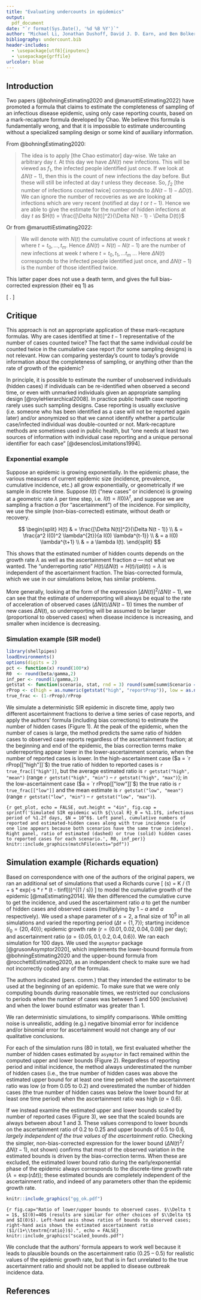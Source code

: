 ```yaml
---
title: "Evaluating undercounts in epidemics"
output:
  pdf_document
date: "`r format(Sys.Date(), '%d %B %Y')`"
author: "Michael Li, Jonathan Dushoff, David J. D. Earn, and Ben Bolker"
bibliography: undercount.bib
header-includes:
  - \usepackage[utf8]{inputenc}
  - \usepackage{grffile}
urlcolor: blue
---
```


## Introduction

Two papers (@bohningEstimating2020 and @maruottiEstimating2022) have promoted a formula that claims  to estimate the completeness of sampling of an infectious disease epidemic, using only case reporting counts, based on a mark-recapture formula developed by Chao. We believe this formula is fundamentally wrong, and that it is impossible to estimate undercounting without a specialized sampling design or some kind of auxiliary information.

From @bohningEstimating2020:

> The idea is to apply [the Chao estimator] day-wise. We take an arbitrary day $t$. At this day we have $\Delta N(t)$ new infections. This will be viewed as $f_1$, the infected people identified just once. If we look at $\Delta N(t - 1)$, then this is the count of new infections the day before. But these will still be infected at day $t$ unless they decease. So, $f_2$ [the number of infections counted twice] corresponds to $\Delta N(t - 1) - \Delta D(t)$. We can ignore the number of recoveries as we are looking at infections which are very recent (notified at day $t$ or $t - 1$). Hence we are able to give the estimate for the number of hidden infections at day $t$ as $H(t) = \frac{[\Delta N(t)]^2}{\Delta N(t - 1) - \Delta D(t)}$ \ldots

Or from @maruottiEstimating2022:

> We will denote with $N(t)$ the cumulative count of infections at week $t$ where $t = t_0, \dots, t_m$. Hence $\Delta N (t) = N(t) -N(t-1)$ are the number of  new  infections at week $t$ where $t = t_0, t_1,  \dots t_m$ ... Here $\Delta N(t)$ corresponds to the infected people identified just once, and $\Delta N(t-1)$  is the  number  of  those  identified  twice. 

This latter paper does not use a death term, and gives the full bias-corrected expression (their eq 1) as

\[
\frac{\Delta N(t) (\Delta N(t) - 1)}{1 + \Delta N(t-1)}.
\]

## Critique

This approach is not an appropriate application of these mark-recapture formulas. Why are cases identified at time $t-1$ representative of the number of cases counted twice? The fact that the same individual *could* be counted twice in the cumulative case report (for some sampling designs) is not relevant. How can comparing yesterday's count to today's provide information about the completeness of sampling, or anything other than the rate of growth of the epidemic? 

In principle, it is possible to estimate the number of unobserved individuals (hidden cases) if individuals can be re-identified when observed a second time, or even with unmarked individuals given an appropriate sampling design [@royleHierarchical2008]. 
<!--- However, public health case reporting is typically unrelated to mark-recapture (although it can be used to estimate completeness of contact tracing: @lerdsuwansriSensitivity2022, @polonskyNovel2022).  -->
In practice public health case reporting rarely uses such sampling designs. Case reporting is usually exclusive (i.e. someone who has been identified as a case will not be reported again later) and/or anonymized so that we cannot identify whether a particular case/infected individual was double-counted or not. Mark-recapture methods are sometimes used in public health, but "one needs at least two sources of information with individual case reporting and a unique personal identifier for each case" [@desenclosLimitations1994].

### Exponential example

Suppose an epidemic is growing exponentially. In the epidemic phase, the various measures of current epidemic size (incidence, prevalence, cumulative incidence, etc.) all grow exponentially, or geometrically if we sample in discrete time. Suppose $I(t)$ ("new cases" or incidence) is growing at a geometric rate $\lambda$ per time step, i.e. $I(t) = I(0) \lambda^t$, and suppose we are sampling a fraction $a$ (for "ascertainment") of the incidence. For simplicity, we use the simple (non-bias-corrected) estimate, without death or recovery.

$$
\begin{split}
H(t) & = \frac{[\Delta N(t)]^2}{\Delta N(t - 1)} \\
& = \frac{a^2 I(0)^2 \lambda^{2t}}{a I(0) \lambda^{t-1}} \\
& = a I(0) \lambda^{t+1} \\
& = a \lambda I(t).
\end{split}
$$

This shows that the estimated number of hidden counts depends on the growth rate $\lambda$ as well as the ascertainment fraction $a$ --- not what we wanted. The "underreporting ratio" $H(t)/\Delta N(t) = H(t)/(a I(t)) = \lambda$ is independent of the ascertainment fraction.  The bias-corrected formula, which we use in our simulations below, has similar problems.

More generally, looking at the form of the expression $[\Delta N(t)]^2/\Delta N(t - 1)$, we can see that the estimate of underreporting will always be equal to the rate of acceleration of observed cases ($\Delta N(t)/\Delta N(t-1)$) times the number of new cases $\Delta N(t)$, so underreporting will be assumed to be larger (proportional to observed cases) when disease incidence is increasing, and smaller when incidence is decreasing.

### Simulation example (SIR model)

```r
library(shellpipes)
loadEnvironments()
options(digits = 2)
pct <- function(x) round(100*x)
R0  <- round(beta/gamma,2)
inf_per <- round(1/gamma,2)
getstat <- function(scenario, stat, rnd = 3) round(summ[summ$Scenario == scenario, stat], rnd)
rProp <- c(high = as.numeric(getstat("high", "reportProp")), low = as.numeric(getstat("low", "reportProp")))
true_frac <- (1-rProp)/rProp
```

We simulate a deterministic SIR epidemic in discrete time, apply two different ascertainment fractions to derive a time series of case reports, and apply the authors' formula (including bias corrections) to estimate the number of hidden cases (Figure 1).
At the peak of the epidemic, when the number of cases is large, the method predicts the same ratio of hidden cases to observed case reports regardless of the ascertainment fraction; at the beginning and end of the epidemic, the bias correction terms make underreporting appear lower in the lower-ascertainment scenario, when the number of reported cases is lower. In the high-ascertainment case ($a = `r rProp[["high"]]`$) the true ratio of hidden to reported cases is `r true_frac[["high"]]`, but the average estimated ratio is `r getstat("high", "mean")` (range `r getstat("high", "min")` -- `r getstat("high", "max")`); in the low-ascertainment case ($a = `r rProp[["low"]]`$) the true ratio is `r true_frac[["low"]]` and the mean estimate is `r getstat("low", "mean")` (range `r getstat("low", "min")` -- `r getstat("low", "max")`).

<!-- note N is hard-coded, too hard to format nicely/automatically -->
```{r get_plot, echo = FALSE, out.height = "4in", fig.cap = sprintf('Simulated SIR epidemic with ${\\cal R}_0 = %1.1f$, infectious period of %1.2f days, $N = 10^6$. Left panel, cumulative numbers of reported and estimated-hidden cases along with true incidence (only one line appears because both scenarios have the same true incidence). Right panel, ratio of estimated (dashed) or true (solid) hidden cases to reported cases for each scenario.', R0, inf_per)}
knitr::include_graphics(matchFile(exts="pdf"))
```

## Simulation example (Richards equation)

Based on correspondence with one of the authors of the original papers, we ran an additional set of simulations that used a Richards curve 
\[
\textrm{cuminc}(s) = K / (1 + s * exp(-s * r * (t - tinfl)))^{(1 / s)}
\]
to model the cumulative growth of the epidemic [@maEstimating2014]. We then differenced the cumulative curve to get the incidence, and used the ascertainment ratio $a$ to get the number of hidden cases and observed cases (multiplying by $1-a$ and $a$ respectively). We used a shape parameter of $s=2$, a final size of $10^5$ in all simulations and varied the reporting period ($\Delta t = \{1, 7\}$); starting incidence ($I_0 = \{20, 40\}$); epidemic growth rate ($r = \{ 0.01, 0.02, 0.04, 0.08\}$ per day); and ascertainment ratio ($a = \{0.05, 0.1, 0.2, 0.4, 0.6\}$). We ran each simulation for 100 days. We used the `asymptor` package [@grusonAsymptor2020], which implements the lower-bound formula from @bohningEstimating2020 and the upper-bound formula from @rocchettiEstimating2020, as an independent check to make sure we had not incorrectly coded any of the formulas. 

The authors indicated (pers. comm.) that they intended the estimator to be used at the beginning of an epidemic. To make sure that we were only computing bounds during reasonable times, we restricted our conclusions to periods when the number of cases was between 5 and 500 (exclusive) and when the lower bound estimator was greater than 1.

We ran deterministic simulations, to simplify comparisons. While omitting noise is unrealistic, adding (e.g.) negative binomial error for incidence and/or binomial error for ascertainment would not change any of our qualitative conclusions.

For each of the simulation runs (80 in total), we first evaluated whether the number of hidden cases estimated by `asymptor` in fact remained within the computed upper and lower bounds (Figure 2). Regardless of reporting period and initial incidence, the method always underestimated the number of hidden cases (i.e., the true number of hidden cases was above the estimated upper bound for at least one time period) when the ascertainment ratio was low ($a$ from 0.05 to 0.2) and overestimated the number of hidden cases (the true number of hidden cases was below the lower bound for at least one time period) when the ascertainment ratio was high ($a=0.6$).

If we instead examine the estimated upper and lower bounds scaled by number of reported cases (Figure 3), we see that the scaled bounds are always between about 1 and 3. These values correspond to lower bounds on the ascertainment ratio of 0.2 to 0.25 and upper bounds of 0.5 to 0.6, *largely independent of the true values of the ascertainment ratio*. Checking the simpler, non-bias-corrected expression for the lower bound ($\Delta N(t)^2/\Delta N(t-1)$, not shown) confirms that most of the observed variation in the estimated bounds is driven by the bias-correction terms. When these are excluded, the estimated lower bound ratio during the early/exponential phase of the epidemic always corresponds to the discrete-time growth rate ($\lambda = \exp(r\Delta t)$); these estimated bounds are completely independent of the ascertainment ratio, and indeed of any parameters other than the epidemic growth rate.

```r
knitr::include_graphics("gg_ok.pdf")
```

```{r fig.cap="Ratio of lower/upper bounds to observed cases. $\\Delta t = 1$, $I(0)=40$ (results are similar for other choices of $\\Delta t$ and $I(0)$). Left-hand axis shows ratios of bounds to observed cases; right-hand axis shows the estimated ascertainment ratio ($1/(1+\\textrm{ratio})$).", echo = FALSE}
knitr::include_graphics("scaled_bounds.pdf")
```

We conclude that the authors' formula appears to work well because it leads to plausible bounds on the ascertainment ratio (0.25 -- 0.5) for realistic values of the epidemic growth rate, but that is in fact unrelated to the true ascertainment ratio and should not be applied to disease outbreak incidence data.

\newpage

## References

